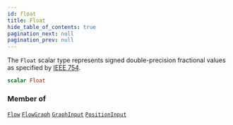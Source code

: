 ```yaml
---
id: float
title: Float
hide_table_of_contents: true
pagination_next: null
pagination_prev: null
---
```








The `Float` scalar type represents signed double-precision fractional values as specified by [IEEE 754](https://en.wikipedia.org/wiki/IEEE_floating_point).

```graphql
scalar Float
```




### Member of

[`Flow`](/docs/schemas/fluss/objects/flow)  <Badge class="secondary" text="object"/><Bullet />[`FlowGraph`](/docs/schemas/fluss/objects/flow-graph)  <Badge class="secondary" text="object"/><Bullet />[`GraphInput`](/docs/schemas/fluss/inputs/graph-input)  <Badge class="secondary" text="input"/><Bullet />[`PositionInput`](/docs/schemas/fluss/inputs/position-input)  <Badge class="secondary" text="input"/>



